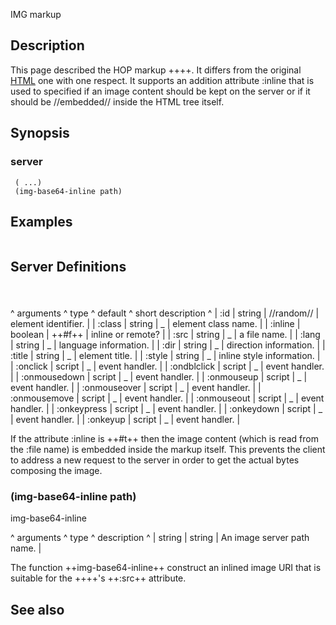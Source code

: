 <doc> IMG markup

== Description ==

This page described the HOP markup ++<IMG>++. It differs from the original
[[http://www.w3.org/TR/html4/|HTML]] one with one respect. It supports
an addition attribute :inline that is used to specified if an image
content should be kept on the server or if it should be //embedded//
inside the HTML tree itself.

== Synopsis ==

=== server ===

  (<IMG> ...)
  (img-base64-inline path)

== Examples ==

<example><IMG></example>

== Server Definitions ==
<server>

=== <IMG> ===
<markup> <IMG>

<arguments>
^  arguments    ^   type     ^   default    ^  short description                   ^
| :id           |  string    |  //random//  | element identifier.                  |
| :class        |  string    |     _        | element class name.                  |
| :inline       |  boolean   |   ++#f++     | inline or remote?                    |
| :src          |  string    |     _        | a file name.                         |
| :lang         |  string    |     _        | language information.                |
| :dir          |  string    |     _        | direction information.               |
| :title        |  string    |     _        | element title.                       |
| :style        |  string    |     _        | inline style information.            |
| :onclick      |  script    |     _        | event handler.                       |
| :ondblclick   |  script    |     _        | event handler.                       |
| :onmousedown  |  script    |     _        | event handler.                       |
| :onmouseup    |  script    |     _        | event handler.                       |
| :onmouseover  |  script    |     _        | event handler.                       |
| :onmousemove  |  script    |     _        | event handler.                       |
| :onmouseout   |  script    |     _        | event handler.                       |
| :onkeypress   |  script    |     _        | event handler.                       |
| :onkeydown    |  script    |     _        | event handler.                       |
| :onkeyup      |  script    |     _        | event handler.                       |
</arguments>

If the attribute :inline is ++#t++ then the image content 
(which is read from the :file name) is embedded inside the markup
itself. This prevents the client to address a new request
to the server in order to get the actual bytes composing the image.

</markup>
</server>

=== (img-base64-inline path) ===
<procedure>
<function> img-base64-inline

<arguments>
^  arguments  ^   type   ^   description                                   ^
| string      |  string  | An image server path name.                      |
</arguments>

The function ++img-base64-inline++ construct an inlined image URI that
is suitable for the ++<IMG>++'s ++:src++ attribute.
</procedure>

== See also ==
<see-also><IMG></see-also>

</doc>
